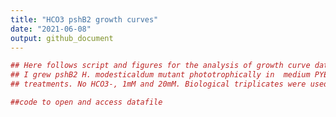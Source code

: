```yaml
---
title: "HCO3 pshB2 growth curves"
date: "2021-06-08"
output: github_document 
---
```


```r
## Here follows script and figures for the analysis of growth curve data from 2021_03_31 where 
## I grew pshB2 H. modesticaldum mutant phototrophically in  medium PYE + 20uM FeSO4 under different NaHCO3-
## treatments. No HCO3-, 1mM and 20mM. Biological triplicates were used for each treatment.
```
```r
##code to open and access datafile
```

